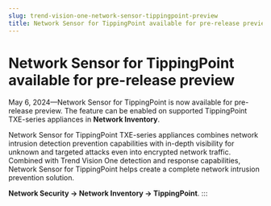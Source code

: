 ```yaml
---
slug: trend-vision-one-network-sensor-tippingpoint-preview
title: Network Sensor for TippingPoint available for pre-release preview
---
```

# Network Sensor for TippingPoint available for pre-release preview

May 6, 2024—Network Sensor for TippingPoint is now available for pre-release preview. The feature can be enabled on supported TippingPoint TXE-series appliances in **Network Inventory**.

Network Sensor for TippingPoint TXE-series appliances combines network intrusion detection prevention capabilities with in-depth visibility for unknown and targeted attacks even into encrypted network traffic. Combined with Trend Vision One detection and response capabilities, Network Sensor for TippingPoint helps create a complete network intrusion prevention solution.

**Network Security → Network Inventory → TippingPoint**.
:::
